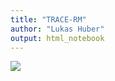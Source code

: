 ```yaml
---
title: "TRACE-RM"
author: "Lukas Huber"
output: html_notebook
---
```


![](../man/figures/trace-rm.png)

